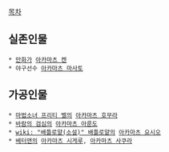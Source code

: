 [[목차]]

== 실존인물 ==
 * [[만화가]] [[아카마츠 켄]]
 * 야구선수 [[아카마츠 마사토]]

== 가공인물 ==
 * [[마법소녀 프리티 벨]]의 [[아카마츠 호무라]]
 * [[바람의 검심]]의 [[아카마츠 아룬도]]
 * [[wiki: "배틀로얄(소설)" 배틀로얄]]의 [[아카마츠 요시오]]
 * [[베터맨]]의 [[아카마츠 시게루]], [[아카마츠 사쿠라]]
